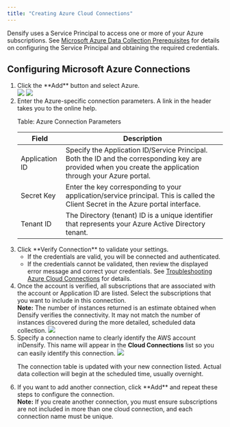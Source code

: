 ```yaml
---
title: "Creating Azure Cloud Connections"
---
```


Densify uses a Service Principal to access one or more of your Azure subscriptions. See [Microsoft Azure Data Collection Prerequisites](/docs/WebHelp_Densify_Cloud/Content/Data_Collection_for_Public_Cloud_Systems/Microsoft_Azure_Data_Collection_Prerequisites_for_a_Service_Principal) for details on configuring the Service Principal and obtaining the required credentials.

## Configuring Microsoft Azure Connections

<ol start="1">
  <li>Click the **Add** button and select Azure.</li>
  <Frame caption="Figure: Accessing the Add Button">
    <img src="/images/docs-kubex/Content/Cloudex/03000032_580x351.png"/>
  </Frame>
  <Frame caption="Figure: Azure Connection Window">
    <img src="/images/docs-kubex/Content/Cloudex/03000034.png"/>
  </Frame>
  <li>
  Enter the Azure-specific connection parameters. A link in the header takes you to the online help.
  <p>Table: Azure Connection Parameters</p>
    <table style={{ width: "100%", borderCollapse: "collapse" }}>
      <colgroup>
        <col style={{ width: "30%" }} />
        <col style={{ width: "70%" }} />
      </colgroup>
      <thead>
        <tr>
          <th style={{ verticalAlign: "middle" }}>Field</th>
          <th style={{ verticalAlign: "middle" }}>Description</th>
        </tr>
      </thead>
      <tbody>
        <tr>
          <td style={{ verticalAlign: "middle" }}>Application ID</td>
          <td style={{ verticalAlign: "middle" }}>
            Specify the Application ID/Service Principal. Both the ID and the corresponding key are provided when you create the application through your Azure portal.
          </td>
        </tr>
        <tr>
          <td style={{ verticalAlign: "middle" }}>Secret Key</td>
          <td style={{ verticalAlign: "middle" }}>
            Enter the key corresponding to your application/service principal. This is called the Client Secret in the Azure portal interface.
          </td>
        </tr>
        <tr>
          <td style={{ verticalAlign: "middle" }}>Tenant ID</td>
          <td style={{ verticalAlign: "middle" }}>
            The Directory (tenant) ID is a unique identifier that represents your Azure Active Directory tenant.
          </td>
        </tr>
      </tbody>
    </table>
  </li>

  <li>
    Click **Verify Connection** to validate your settings.
    <ul>
    <li class="ListBullet">
    If the credentials are valid, you will be connected and authenticated.
    </li>
    <li class="ListBullet">
    If the credentials cannot be validated, then review the displayed error message and correct your credentials. See <a href="/docs/WebHelp_Densify_Cloud/Content/Data_Collection_Troubleshooting/Azure_Cloud_Connections">Troubleshooting Azure Cloud Connections</a> for details.
    </li>
    </ul>
  </li>
  <li>Once the account is verified, all subscriptions that are associated with the account or Application ID are listed. Select the subscriptions that you want to include in this connection.</li>
  <Note>
  <strong>Note:</strong> The number of instances returned is an estimate obtained when Densify verifies the connectivity. It may not match the number of instances discovered during the more detailed, scheduled data collection.
  </Note>
  <Frame caption="Figure: Subscription Selection Window">
    <img src="/images/docs-kubex/Content/Cloudex/03000037_716x400.png"/>
  </Frame>

  <li>
    Specify a connection name to clearly identify the AWS account inDensify. This name will appear in the <strong>Cloud Connections</strong> list so you can easily identify this connection.
    <Frame caption="Figure: Connection Confirmation Window">
    <img src="/images/docs-kubex/Content/Cloudex/03000038_717x431.png"/>
  </Frame>
 <p>The connection table is updated with your new connection listed. Actual data collection will begin at the scheduled time, usually overnight.</p>
  </li>
  <li>If you want to add another connection, click **Add** and repeat these steps to configure the connection.</li>
  <Note>
  <strong>Note:</strong> If you create another connection, you must ensure subscriptions are not included in more than one cloud connection, and each connection name must be unique.
  </Note>
</ol>

